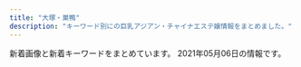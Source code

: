 ```yaml
---
title: "大塚・巣鴨"
description: "キーワード別にの巨乳アジアン・チャイナエステ嬢情報をまとめました。"
---
```


新着画像と新着キーワードをまとめています。
2021年05月06日の情報です。

<DmmAffiliateIns />
<KeywordTable
  shops={
    [
    {
        "url": "http://koukou.ests.co/",
        "name": "\u3046\u3055\u304e",
        "img_links": [],
        "station": "JR\u99d2\u8fbc\u99c5\u5317\u53e3",
        "keywords": {}
    },
    {
        "station": "JR\u5de3\u9d28\u99c5",
        "keywords": {
            "D": 12
        },
        "img_links": [
            "https://koi-relax.tokyo/wp-content/themes/este/img/4.jpg",
            "https://koi-relax.tokyo/wp-content/themes/este/img/tel_footer.png",
            "https://koi-relax.tokyo/wp-content/themes/este/img/top-img03.png",
            "https://koi-relax.tokyo/wp-content/themes/este/img/top-img01a.png",
            "https://koi-relax.tokyo/wp-content/themes/este/img/3.jpg",
            "https://koi-relax.tokyo/wp-content/uploads/2021/03/987syatdf.jpg",
            "https://koi-relax.tokyo/wp-content/themes/este/img/top-img02b.png",
            "https://koi-relax.tokyo/wp-content/uploads/2021/03/iuygfas.jpg",
            "https://koi-relax.tokyo/wp-content/themes/este/img/call.png",
            "https://koi-relax.tokyo/wp-content/uploads/2021/03/ui2yt1fg.jpg",
            "https://koi-relax.tokyo/wp-content/themes/este/img/2.jpg",
            "https://koi-relax.tokyo/wp-content/themes/este/img/top-img01b.png",
            "https://koi-relax.tokyo/wp-content/themes/este/img/1.jpg",
            "https://koi-relax.tokyo/wp-content/themes/este/img/tel_header.png"
        ],
        "url": "https://koi-relax.tokyo/",
        "name": "\u604b"
    },
    {
        "url": "http://alinse.xyz/",
        "img_links": [
            "http://alinse.xyz/picture/3.jpg",
            "http://alinse.xyz/picture/top-img01.png",
            "http://alinse.xyz/picture/tel.png",
            "http://alinse.xyz/picture/top-img10.jpg",
            "http://alinse.xyz/uploads/210429/1-210429133024236.jpg",
            "http://alinse.xyz/uploads/210429/1-210429133604H5.jpg",
            "http://alinse.xyz/uploads/210429/1-210429133216458.jpg",
            "http://alinse.xyz/picture/4.jpg",
            "http://alinse.xyz/picture/call.png",
            "http://alinse.xyz/uploads/210429/1-210429133414623.jpg",
            "http://alinse.xyz/picture/1.jpg",
            "http://alinse.xyz/picture/2.jpg",
            "http://alinse.xyz/uploads/210429/1-2104291331509C.jpg",
            "http://alinse.xyz/uploads/210429/1-21042913342U49.jpg",
            "http://alinse.xyz/uploads/210429/1-21042913354GB.jpg",
            "http://alinse.xyz/uploads/210429/1-210429133010c7.jpg"
        ],
        "station": "JR\u5927\u585a\u99c5\u5357\u53e3",
        "name": "\u304a\u304b\u3048\u308a",
        "keywords": {
            "C": 3,
            "D": 8
        }
    },
    {
        "url": "http://relax-orange.work/",
        "keywords": {
            "86": 4,
            "87": 3,
            "88": 3,
            "85": 3,
            "C": 14,
            "D": 4,
            "E": 3
        },
        "img_links": [
            "http://relax-orange.work/img/m50.png",
            "http://relax-orange.work/img/m3.png",
            "http://relax-orange.work/img/s3.jpg",
            "http://relax-orange.work/i/img/acc.jpg",
            "http://relax-orange.work/img/st3.jpg",
            "http://relax-orange.work/i/img/r2.jpg",
            "http://relax-orange.work/img/m4.png",
            "http://relax-orange.work/img/m2.png",
            "http://relax-orange.work/i/img/s5.jpg",
            "http://relax-orange.work/img/sta3.jpg",
            "http://relax-orange.work/i/img/s2.jpg",
            "http://relax-orange.work/img/st1.jpg",
            "http://relax-orange.work/img/m1.png",
            "http://relax-orange.work/i/img/sta5.jpg",
            "http://relax-orange.work/img/mobile-botton-0.png",
            "http://relax-orange.work/img/st2.jpg",
            "http://relax-orange.work/img/m60.png",
            "http://relax-orange.work/img/m5.png",
            "http://relax-orange.work/img/st5.jpg",
            "http://relax-orange.work/img/nos.jpg",
            "http://relax-orange.work/img/m40.png",
            "http://relax-orange.work/img/sta2.jpg",
            "http://relax-orange.work/img/sta5.jpg",
            "http://relax-orange.work/i/img/s1.jpg",
            "http://relax-orange.work/img/sta1.jpg",
            "http://relax-orange.work/i/img/s3.jpg",
            "http://relax-orange.work/img/s1.jpg",
            "http://relax-orange.work/i/img/r3.jpg",
            "http://relax-orange.work/img/m20.png",
            "http://relax-orange.work/i/img/r4.jpg",
            "http://relax-orange.work/img/s2.jpg",
            "http://relax-orange.work/img/kanban.jpg",
            "http://relax-orange.work/i/img/kanban.jpg",
            "http://relax-orange.work/img/m30.png",
            "http://relax-orange.work/img/s5.jpg",
            "http://relax-orange.work/i/img/r1.jpg",
            "http://relax-orange.work/img/m6.png"
        ],
        "name": "\u30aa\u30ec\u30f3\u30b8",
        "station": "JR\u5de3\u9d28\u99c5\u5317\u53e3"
    },
    {
        "img_links": [
            "https://townnet.ne.jp/myondon/top/view/img/v_04.jpg",
            "https://townnet.ne.jp/myondon/top/view/img/s_09.jpg",
            "https://townnet.ne.jp/myondon/top/view/img/v_01.jpg",
            "https://townnet.ne.jp/myondon/top/view/img/v_03.jpg",
            "https://townnet.ne.jp/myondon/top/view/img/s_10.jpg",
            "https://townnet.ne.jp/myondon/top/view/img/s_11.jpg",
            "https://townnet.ne.jp/myondon/top/system/img/net.jpg",
            "https://townnet.ne.jp/myondon/top/img/net1.jpg",
            "https://townnet.ne.jp/myondon/top/staff/img/hal.jpg",
            "https://townnet.ne.jp/myondon/top/view/img/s_04.jpg",
            "https://townnet.ne.jp/myondon/top/view/img/v_07.jpg",
            "https://townnet.ne.jp/myondon/top/view/img/s_06.jpg",
            "https://townnet.ne.jp/myondon/top/view/img/s_01.jpg",
            "https://townnet.ne.jp/myondon/top/staff/img/kaori.jpg",
            "https://townnet.ne.jp/myondon/top/staff/img/g_4681.jpg",
            "https://townnet.ne.jp/myondon/top/system/img/price.jpg",
            "https://townnet.ne.jp/myondon/top/view/img/s_03.jpg",
            "https://townnet.ne.jp/myondon/top/staff/img/kaori_1.jpg",
            "https://townnet.ne.jp/myondon/top/staff/img/bb.jpg",
            "https://townnet.ne.jp/myondon/top/view/img/s_07.jpg",
            "https://townnet.ne.jp/myondon/top/view/img/v_08.jpg",
            "https://townnet.ne.jp/myondon/top/view/img/s_02.jpg",
            "https://townnet.ne.jp/myondon/top/view/img/v_05.jpg",
            "https://townnet.ne.jp/myondon/top/staff/img/g_6576.jpg",
            "https://townnet.ne.jp/myondon/top/access/img/kanban.jpg",
            "https://townnet.ne.jp/myondon/top/view/img/v_06.jpg",
            "https://townnet.ne.jp/myondon/top/view/img/v_02.jpg",
            "https://townnet.ne.jp/myondon/top/view/img/s_08.jpg",
            "https://townnet.ne.jp/myondon/top/view/img/s_05.jpg",
            "https://townnet.ne.jp/myondon/img/img_02.jpg",
            "https://townnet.ne.jp/myondon/top/view/img/s_12.jpg",
            "https://townnet.ne.jp/myondon/top/img/information.jpg",
            "https://townnet.ne.jp/myondon/top/staff/img/aya.jpg",
            "https://townnet.ne.jp/myondon/top/staff/img/mari.jpg"
        ],
        "url": "https://townnet.ne.jp/myondon/",
        "name": "\u660e\u6d1e",
        "keywords": {},
        "station": "JR\u5927\u585a\u99c5\u5317\u53e3"
    },
    {
        "name": "\u30de\u30b7\u30e5\u30de\u30ed",
        "img_links": [
            "http://arm-es.com/media/sites/13/elementor/thumbs/1613538765-F562FBE7-D9D5-4A85-97B7-94AF100F9870-p2zdfc5no7l6u0mpugrrh7estz1rfzcbvcszv6b2cg.jpeg",
            "http://arm-es.com/media/sites/13/elementor/thumbs/1614830040-A4F263E2-84CF-4064-849B-5F1D3A8962B7-p3pdykoker7f35d9jk8yis75bexrtphuaa8gl2e10g.jpeg",
            "http://arm-es.com/media/sites/13/elementor/thumbs/1619432795-1-p6a48o8wfryoxtz2upg7drb5sqdut37uwnb0df4h40.jpg",
            "http://arm-es.com/media/sites/13/elementor/thumbs/1620262075-830D3FBA-7D43-4D66-88AB-6F2773E0F7AE-p6qtp7coxsn92egra4rohtg0dztexq9iiq2et6p8rk.jpeg",
            "http://arm-es.com/media/sites/13/2021/02/1612941410-5.jpg",
            "http://arm-es.com/media/sites/13/elementor/thumbs/1612941250-2-p2nc276jzst1ag5kjadb8ljz412n1kwl8w2sec9qjk.jpg",
            "http://arm-es.com/media/sites/13/2021/03/1616658265-717B549D-EE02-4F25-9DF3-43649AB2785F.jpeg",
            "http://arm-es.com/media/sites/13/elementor/thumbs/1612941284-4-p2nc3352g60s96v5co6mldhnb4p4bafgpa9apqyco0.jpg",
            "http://arm-es.com/media/sites/13/elementor/thumbs/1612941284-4-p2nc3351h2zivgvaybr7738yehmz4pgnh5hle19ku0.jpg",
            "http://arm-es.com/media/sites/13/elementor/thumbs/1615907550-DE5AD401-0C44-4EC3-AB52-CB94A75B4D20-p4b3gedphkahsbf1rk9reb6hl6w950twbseooo34ps.jpeg",
            "http://arm-es.com/media/sites/13/2021/02/1612779404-flash.jpg",
            "http://arm-es.com/media/sites/13/2021/02/r2-1.jpg",
            "http://arm-es.com/media/sites/13/elementor/thumbs/1612941267-3-p2nc2n5t7zewrticxz9ywzit7kvvofo0z361k1m1ls.jpg",
            "http://arm-es.com/media/sites/13/2021/02/1613544003-c19.jpg",
            "http://arm-es.com/media/sites/13/2021/02/1612779406-flash1.jpg",
            "http://arm-es.com/media/sites/13/2021/03/1616658266-9AFA83A6-DA81-4A53-8BB7-573D97A63C23.jpeg",
            "http://arm-es.com/media/sites/13/elementor/thumbs/1612941410-5-p2nc6dkpe7hnic39qqy6x9d191f82kitxforuwdz20.jpg",
            "http://arm-es.com/media/sites/13/2021/05/1620262075-830D3FBA-7D43-4D66-88AB-6F2773E0F7AE-225x300.jpeg",
            "http://arm-es.com/media/sites/13/elementor/thumbs/1612941358-6-p2nc50p3itmqqm29o5tlblp2d044yb4sepriwieg1k.jpg",
            "http://arm-es.com/media/sites/13/elementor/thumbs/1612941250-2-p2nc276j0prrwq5q4xxvubba7e0huzxs0rb32mkypk.jpg",
            "http://arm-es.com/media/sites/13/elementor/thumbs/1612941267-3-p2nc2n5s8wdne3iijmujipa4axtqhup7qyec8bx9rs.jpg",
            "http://arm-es.com/media/sites/13/elementor/thumbs/1612941234-1-p2nc1s54yg8g4orez3va4pcllv4rmf8vutn0pww1b4.jpg",
            "http://arm-es.com/media/sites/13/2021/02/r1-1.jpg",
            "http://arm-es.com/media/sites/13/2021/02/1612776477-top.jpg",
            "http://arm-es.com/media/sites/13/elementor/thumbs/1612941234-1-p2nc1s53zd76qyrkkrfuqf3wp82mfua2movbe779h4.jpg"
        ],
        "station": "JR\u99d2\u8fbc\u99c5\u6771\u53e3",
        "url": "http://arm-es.com/",
        "keywords": {}
    },
    {
        "station": "JR\u5927\u585a\u99c5\u5317\u53e3",
        "name": "SAKURA \u30ea\u30e9\u30af\u30bc\u30fc\u30b7\u30e7\u30f3",
        "url": "https://sakura.aoaoeo.com/",
        "img_links": [],
        "keywords": {}
    },
    {
        "name": "\u30b9\u30c8\u30fc\u30ea\u30fc",
        "keywords": {
            "88": 6,
            "89": 2,
            "D": 8
        },
        "url": "http://www.ko-story.com/",
        "station": "JR\u99d2\u8fbc\u99c5\u5357\u53e3",
        "img_links": [
            "http://www.ko-story.com/css/main-staff03.jpg",
            "http://www.ko-story.com/css/nav/nav-003.jpg",
            "http://www.ko-story.com/css/osusume-011.jpg",
            "http://www.ko-story.com/css/nav/nav-007.jpg",
            "http://www.ko-story.com/css/staff/staff-012-b.jpg",
            "http://www.ko-story.com/css/staff/staff-010-a.jpg",
            "http://www.ko-story.com/css/nav/nav-006.jpg",
            "http://www.ko-story.com/css/staff/staff-0013-b.jpg",
            "http://www.ko-story.com/css/nav/nav-002.jpg",
            "http://www.ko-story.com/css/staff/staff-0014-a.jpg",
            "http://www.ko-story.com/css/top01-left02.jpg",
            "http://www.ko-story.com/css/main-staff01.jpg",
            "http://www.ko-story.com/css/staff/staff-0013-a.jpg",
            "http://www.ko-story.com/css/tel01.png",
            "http://www.ko-story.com/css/osusume-00014a.jpg",
            "http://www.ko-story.com/css/nav/nav-004.jpg",
            "http://www.ko-story.com/css/head-change.jpg",
            "http://www.ko-story.com/css/nav/nav-005.jpg",
            "http://www.ko-story.com/css/nav/nav-001.jpg",
            "http://www.ko-story.com/css/staff/staff-010-b.jpg",
            "http://www.ko-story.com/css/staff/staff-012-a.jpg",
            "http://www.ko-story.com/css/main-girl02.png",
            "http://www.ko-story.com/css/top01-left01.png",
            "http://www.ko-story.com/css/staff/staff-0014-b.jpg",
            "http://www.ko-story.com/css/osusume-013.jpg",
            "http://www.ko-story.com/css/top01-left03.jpg"
        ]
    },
    {
        "name": "\u7652\u3057\u306e\u68ee",
        "station": "JR\u99d2\u8fbc\u99c5\u5357\u53e3",
        "keywords": {},
        "img_links": [],
        "url": "http://iyashinomori.oks.bz/"
    },
    {
        "keywords": {
            "E": 7,
            "86": 14,
            "87": 7
        },
        "url": "http://hi-msg.com/cocoshia/",
        "station": "JR\u5927\u585a\u99c5\u5317\u53e3",
        "name": "COCOSHIA",
        "img_links": [
            "http://hi-msg.com/cocoshia/images/an_6_02.jpg",
            "http://hi-msg.com/cocoshia/images/slider/slide1s.png",
            "http://hi-msg.com/cocoshia/images/index-2.jpg",
            "http://hi-msg.com/cocoshia/images/an_1_02.jpg",
            "http://hi-msg.com/cocoshia/images/staff_images/sl.png",
            "http://hi-msg.com/cocoshia/images/sys1.jpg",
            "http://hi-msg.com/cocoshia/images/slider/slide2s.png",
            "http://hi-msg.com/cocoshia/images/r1.jpg",
            "http://hi-msg.com/cocoshia/images/an_3_02.jpg",
            "http://hi-msg.com/cocoshia/images/eve.png",
            "http://hi-msg.com/cocoshia/images/an_5_01.jpg",
            "http://hi-msg.com/cocoshia/images/an_4_02.jpg",
            "http://hi-msg.com/cocoshia/images/index_01.jpg",
            "http://hi-msg.com/cocoshia/images/staff_images/st2.jpg",
            "http://hi-msg.com/cocoshia/images/an_5_02.jpg",
            "http://hi-msg.com/cocoshia/images/an_4_01.jpg",
            "http://hi-msg.com/cocoshia/images/slider/slide2.png",
            "http://hi-msg.com/cocoshia/images/r3.jpg",
            "http://hi-msg.com/cocoshia/images/an_1_01.jpg",
            "http://hi-msg.com/cocoshia/images/index-1.jpg",
            "http://hi-msg.com/cocoshia/images/an_2_02.jpg",
            "http://hi-msg.com/cocoshia/images/slider/slide3s.png",
            "http://hi-msg.com/cocoshia/images/qr.jpg",
            "http://hi-msg.com/cocoshia/images/staff_images/st3.jpg",
            "http://hi-msg.com/cocoshia/images/fbb.jpg",
            "http://hi-msg.com/cocoshia/images/slider/slide3.png",
            "http://hi-msg.com/cocoshia/images/staff_images/st4.jpg",
            "http://hi-msg.com/cocoshia/images/slider/slide1.png",
            "http://hi-msg.com/cocoshia/images/an_3_01.jpg",
            "http://hi-msg.com/cocoshia/images/r4.jpg",
            "http://hi-msg.com/cocoshia/images/staff_images/st1.jpg",
            "http://hi-msg.com/cocoshia/images/an_2_01.jpg",
            "http://hi-msg.com/cocoshia/images/an_6_01.jpg",
            "http://hi-msg.com/cocoshia/images/r2.jpg"
        ]
    },
    {
        "station": "JR\u5927\u585a\u99c5\u5317\u53e3",
        "keywords": {},
        "url": "http://rinpa-awa.info/",
        "img_links": [],
        "name": "\u99a8-\u304b\u304a\u308a-"
    },
    {
        "name": "\u51db\u82b1 \u308a\u3093\u304b",
        "station": "JR\u5927\u585a\u99c5\u5357\u53e3",
        "img_links": [
            "https://rin-este.info/wp-content/uploads/2021/02/shaujsialskas.jpg",
            "http://rin-este.info/wp-content/themes/este/img/top-img04.png",
            "http://rin-este.info/wp-content/themes/este/img/4.jpg",
            "https://rin-este.info/wp-content/themes/este/img/tel_footer.png",
            "https://rin-este.info/wp-content/uploads/2021/02/1saijojsaiosa.jpg",
            "https://rin-este.info/wp-content/themes/este/img/top-img03.png",
            "https://rin-este.info/wp-content/themes/este/img/2.jpg",
            "http://rin-este.info/wp-content/themes/este/img/top-img01.png",
            "https://rin-este.info/wp-content/themes/este/img/top-img02.png",
            "http://rin-este.info/wp-content/themes/este/img/1.jpg",
            "https://rin-este.info/wp-content/themes/este/img/call.png",
            "http://rin-este.info/wp-content/themes/este/img/top-img05.png",
            "https://rin-este.info/wp-content/uploads/2021/02/sajioaioaa1.jpg",
            "https://rin-este.info/wp-content/themes/este/img/3.jpg",
            "https://rin-este.info/wp-content/themes/este/img/4.jpg",
            "http://rin-este.info/wp-content/themes/este/img/tel_footer.png",
            "https://rin-este.info/wp-content/themes/este/img/top-img01.png",
            "https://rin-este.info/wp-content/uploads/2021/02/3sjaioaoisaas.jpg",
            "http://rin-este.info/wp-content/themes/este/img/call.png",
            "http://rin-este.info/wp-content/themes/este/img/top-img02.png",
            "http://rin-este.info/wp-content/themes/este/img/tel_header.png",
            "https://rin-este.info/wp-content/themes/este/img/top-img05.png",
            "http://rin-este.info/wp-content/themes/este/img/2.jpg",
            "http://rin-este.info/wp-content/themes/este/img/3.jpg",
            "https://rin-este.info/wp-content/themes/este/img/top-img04.png",
            "https://rin-este.info/wp-content/uploads/2021/02/00002101021.jpg",
            "https://rin-este.info/wp-content/uploads/2021/02/0006.jpg",
            "https://rin-este.info/wp-content/themes/este/img/tel_header.png",
            "https://rin-este.info/wp-content/uploads/2021/02/jsioaioasoai.jpg",
            "https://rin-este.info/wp-content/uploads/2021/02/0000000000.jpg",
            "https://rin-este.info/wp-content/themes/este/img/1.jpg"
        ],
        "keywords": {
            "F": 4,
            "\u30bb\u30af\u30b7\u30fc": 2,
            "E": 14,
            "D": 20
        },
        "url": "http://rin-este.info/"
    },
    {
        "station": "JR\u5de3\u9d28\u99c5\u6b63\u9762\u53e3",
        "keywords": {},
        "img_links": [
            "http://www.relax-luck.work/sp/images/footer.jpg",
            "http://www.relax-luck.work/img/siori2.jpg",
            "http://www.relax-luck.work/img/erika1.jpg",
            "http://www.relax-luck.work/images/tr.jpg",
            "http://www.relax-luck.work/sp/images/ac1.jpg",
            "http://www.relax-luck.work/sp/images/int2.png",
            "http://www.relax-luck.work/img/sizuka2.jpg",
            "http://www.relax-luck.work/sp/images/news.jpg",
            "http://www.relax-luck.work/sp/img/siori1.jpg",
            "http://www.relax-luck.work/sp/img/erika2.jpg",
            "http://www.relax-luck.work/img/miho2.jpg",
            "http://www.relax-luck.work/images/int1.png",
            "http://www.relax-luck.work/sp/img/siori2.jpg",
            "http://www.relax-luck.work/images/rec1.jpg",
            "http://www.relax-luck.work/images/4.jpg",
            "http://www.relax-luck.work/images/interior_t.jpg",
            "http://www.relax-luck.work/sp/images/rec1.jpg",
            "http://www.relax-luck.work/images/news_t.jpg",
            "http://www.relax-luck.work/images/sys.png",
            "http://www.relax-luck.work/sp/img/sizuka2.jpg",
            "http://www.relax-luck.work/images/ac1.jpg",
            "http://www.relax-luck.work/sp/images/rec2.jpg",
            "http://www.relax-luck.work/sp/staff/miho.jpg",
            "http://www.relax-luck.work/sp/images/ac1.png",
            "http://www.relax-luck.work/img/siori1.jpg",
            "http://www.relax-luck.work/images/sm.jpg",
            "http://www.relax-luck.work/sp/img/miho2.jpg",
            "http://www.relax-luck.work/img/sizuka1.jpg",
            "http://www.relax-luck.work/sp/menu/top.jpg",
            "http://www.relax-luck.work/sp/images/sys.png",
            "http://www.relax-luck.work/sp/images/staff_t.jpg",
            "http://www.relax-luck.work/sp/img/sizuka1.jpg",
            "http://www.relax-luck.work/img/erika2.jpg",
            "http://www.relax-luck.work/sp/menu/staff.jpg",
            "http://www.relax-luck.work/sp/images/int1.png",
            "http://www.relax-luck.work/images/3.jpg",
            "http://www.relax-luck.work/sp/staff/siori.jpg",
            "http://www.relax-luck.work/images/1.jpg",
            "http://www.relax-luck.work/sp/images/ta.png",
            "http://www.relax-luck.work/sp/images/tel.png",
            "http://www.relax-luck.work/img/miho1.jpg",
            "http://www.relax-luck.work/images/2.jpg",
            "http://www.relax-luck.work/sp/staff/erika.jpg",
            "http://www.relax-luck.work/images/head.jpg",
            "http://www.relax-luck.work/sp/img/erika1.jpg",
            "http://www.relax-luck.work/images/staff_t.jpg",
            "http://www.relax-luck.work/sp/img/miho1.jpg",
            "http://www.relax-luck.work/sp/images/interior_t.jpg",
            "http://www.relax-luck.work/images/ta.jpg",
            "http://www.relax-luck.work/images/rec2.jpg",
            "http://www.relax-luck.work/sp/images/head.jpg",
            "http://www.relax-luck.work/images/int2.png",
            "http://www.relax-luck.work/sp/staff/sizuka.jpg"
        ],
        "url": "http://www.relax-luck.work/",
        "name": "Relax Luck"
    },
    {
        "name": "\u7652\u51e6\uff5e\u30e6\u30c9\u30b3\u30ed\uff5e",
        "img_links": [
            "http://relaxation.ebb.jp/int2.jpg",
            "http://relaxation.ebb.jp/2/uploadimg/1614080597.jpg",
            "http://relaxation.ebb.jp/2/uploadimg/1614080587.jpg",
            "http://relaxation.ebb.jp/2/uploadimg/1614080305.jpg",
            "http://relaxation.ebb.jp/2/uploadimg/1614080675.jpg",
            "http://relaxation.ebb.jp/2/uploadimg/1615986161.jpg",
            "http://relaxation.ebb.jp/2/uploadimg/1614080297.jpg",
            "http://relaxation.ebb.jp/int3.jpg",
            "http://relaxation.ebb.jp/2/uploadimg/1614080670.jpg",
            "http://relaxation.ebb.jp/int1.jpg",
            "http://relaxation.ebb.jp/dozdLZQPkhPUwC2.png",
            "http://relaxation.ebb.jp/2/uploadimg/1614080603.jpg",
            "http://relaxation.ebb.jp/2/uploadimg/1614080617.jpg",
            "http://relaxation.ebb.jp/vis_theptframe.png",
            "http://relaxation.ebb.jp/2/uploadimg/1614080543.jpg",
            "http://relaxation.ebb.jp/2/uploadimg/1614080688.jpg",
            "http://relaxation.ebb.jp/2/uploadimg/1614080268.jpg",
            "http://relaxation.ebb.jp/2/uploadimg/1614949857.jpg"
        ],
        "station": "JR\u99d2\u8fbc\u99c5\u5317\u53e3",
        "url": "http://relaxation.ebb.jp/",
        "keywords": {
            "86": 36,
            "87": 12,
            "D": 48,
            "83": 12,
            "C": 12
        }
    },
    {
        "station": "JR\u99d2\u8fbc\u99c5\u6771\u53e3",
        "img_links": [],
        "name": "\u3066\u3082\u307f\u3084",
        "keywords": {},
        "url": "http://ko-relax.info/"
    },
    {
        "station": "\u897f\u5de3\u9d28\u99c5A3\u53e3",
        "keywords": {
            "E": 6,
            "D": 42,
            "83": 6,
            "85": 18,
            "C": 30,
            "87": 6,
            "86": 24
        },
        "img_links": [
            "http://mermaid.tyo.ac/images/themes/blue/s_staff.png",
            "http://mermaid.tyo.ac/photos/sites/9/2021/04/2021040810223118.jpg",
            "http://mermaid.tyo.ac/images/themes/blue/s_link.png",
            "http://mermaid.tyo.ac/images/themes/blue/s_newface.png",
            "http://mermaid.tyo.ac/photos/sites/9/2020/07/202007050401424.jpg",
            "http://mermaid.tyo.ac/photos/sites/9/2021/04/2021040810222247.jpg",
            "http://mermaid.tyo.ac/photos/sites/9/2020/07/2020070504012859.jpg",
            "http://mermaid.tyo.ac/images/room3.jpg",
            "http://mermaid.tyo.ac/images/themes/blue/no2.png",
            "http://mermaid.tyo.ac/photos/sites/9/2020/07/2020070504013427.jpg",
            "http://mermaid.tyo.ac/photos/sites/9/2020/07/2020070504014544.jpg",
            "http://mermaid.tyo.ac/photos/sites/9/2021/04/2021040810220626.jpg",
            "http://mermaid.tyo.ac/images/themes/blue/s_pickup.png",
            "http://mermaid.tyo.ac/images/themes/blue/line.png",
            "http://mermaid.tyo.ac/photos/sites/9/2020/07/2020070504012720.jpg",
            "http://mermaid.tyo.ac/images/themes/blue/no1.png",
            "http://mermaid.tyo.ac/photos/sites/9/2021/04/2021040810550096.jpg",
            "http://mermaid.tyo.ac/photos/sites/9/2021/04/2021040810545454.jpg",
            "http://mermaid.tyo.ac/photos/sites/9/2020/07/202007050401371.jpg",
            "http://mermaid.tyo.ac/images/themes/blue/s_ranking.png",
            "http://mermaid.tyo.ac/photos/sites/9/2020/07/2020070504014629.jpg",
            "http://mermaid.tyo.ac/photos/sites/9/2020/07/2020070504013573.jpg",
            "http://mermaid.tyo.ac/photos/sites/9/2021/04/2021040810550977.jpg",
            "http://mermaid.tyo.ac/images/room2.jpg",
            "http://mermaid.tyo.ac/photos/sites/9/2020/07/2020070504012584.jpg",
            "http://mermaid.tyo.ac/photos/sites/9/2020/07/2020070504013113.jpg",
            "http://mermaid.tyo.ac/images/room1.jpg",
            "http://mermaid.tyo.ac/photos/sites/9/2020/07/2020070504014471.jpg",
            "http://mermaid.tyo.ac/photos/sites/9/2020/07/2020070504013325.jpg",
            "http://mermaid.tyo.ac/images/themes/blue/mobile.jpg",
            "http://mermaid.tyo.ac/photos/sites/9/2020/07/2020070504013841.jpg",
            "http://mermaid.tyo.ac/images/room4.jpg",
            "http://mermaid.tyo.ac/photos/sites/9/2021/04/2021040810221422.jpg",
            "http://mermaid.tyo.ac/photos/sites/9/2020/07/2020070504013943.jpg",
            "http://mermaid.tyo.ac/images/themes/blue/r3.jpg",
            "http://mermaid.tyo.ac/images/themes/blue/s_news.png",
            "http://mermaid.tyo.ac/photos/sites/9/2020/07/2020070504014156.jpg",
            "http://mermaid.tyo.ac/images/themes/blue/s_zysx.png",
            "http://mermaid.tyo.ac/photos/sites/9/2020/07/2020070504013051.jpg"
        ],
        "name": "RelaCute no.1\u30fb\u30ea\u30e9\u30ad\u30e5\u30fc\u30c8 no.1",
        "url": "http://mermaid.tyo.ac/"
    }
]
}
/>
<DmmAffiliateScript />
